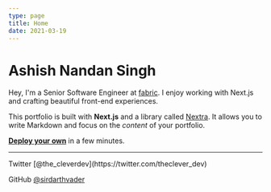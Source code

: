 ```yaml
---
type: page
title: Home
date: 2021-03-19
---
```


# Ashish Nandan Singh

Hey, I'm a Senior Software Engineer at [fabric](https://twitter.com/the_cleverdev). I enjoy working with Next.js and crafting beautiful front-end experiences.

This portfolio is built with **Next.js** and a library called [Nextra](https://nextra.vercel.app/). It allows you to write Markdown and focus on the _content_ of your portfolio.

[**Deploy your own**](https://vercel.com/new/git/external?repository-url=https://github.com/vercel/next.js/tree/canary/examples/blog&project-name=portfolio&repository-name=portfolio) in a few minutes.

---

<div>
  Twitter [@the_cleverdev](https://twitter.com/theclever_dev)

GitHub [@sirdarthvader](https://github.com/sirdarthvader)

</div>
